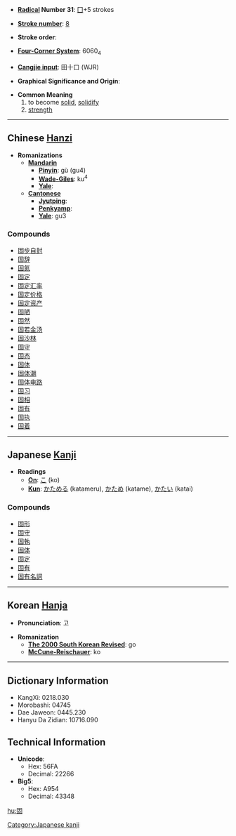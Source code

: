 * '''[[Wiktionary:Chinese radical index| Radical]] Number 31''': [[Wiktionary:Chinese radical index 囗|囗]]+5 strokes

* '''[[Wiktionary:Chinese total strokes index|Stroke number]]''': [[Wiktionary:Chinese total strokes index 8|8]]

* '''Stroke order''': 

* '''[[Wiktionary:Chinese four corner index|Four-Corner System]]''': 6060<sub>4</sub>

* '''[[Wiktionary:Chinese Cangjie index|Cangjie input]]''': 田十口 (WJR)

* '''Graphical Significance and Origin''': 

* '''Common Meaning'''
*#to become [[solid]], [[solidify]]
*# [[strength]]


----

== Chinese [[Hanzi]] ==

* '''Romanizations'''
** '''[[Mandarin]]'''
*** '''[[Pinyin]]''': gù (gu4)
*** '''[[Wade-Giles]]''': ku<sup>4</sup>
*** '''[[Yale]]''': 
** '''[[Cantonese]]'''
*** '''[[Jyutping]]''':
*** '''[[Penkyamp]]''': 
*** '''[[Yale]]''': gu3

===Compounds===
*[[固步自封]]
*[[固辞]]
*[[固氮]]
*[[固定]]
*[[固定汇率]]
*[[固定价格]]
*[[固定资产]]
*[[固陋]]
*[[固然]]
*[[固若金汤]]
*[[固沙林]]
*[[固守]]
*[[固态]]
*[[固体]]
*[[固体潮]]
*[[固体电路]]
*[[固习]]
*[[固相]]
*[[固有]]
*[[固执]]
*[[固着]]


----

== Japanese [[Kanji]] ==

* '''Readings'''
** '''[[On]]''': [[こ]] (ko)
** '''[[Kun]]''': [[かためる]] (katameru), [[かため]] (katame), [[かたい]] (katai)

===Compounds===
*[[固形]]
*[[固守]]
*[[固執]]
*[[固体]]
*[[固定]]
*[[固有]]
*[[固有名詞]]
 

----

== Korean [[Hanja]] ==

* '''Pronunciation''': 고

* '''Romanization'''
** '''[[The 2000 South Korean Revised Romanization|The 2000 South Korean Revised]]''': go
** '''[[McCune-Reischauer]]''': ko

----

== Dictionary Information ==

* KangXi: 0218.030
* Morobashi: 04745
* Dae Jaweon: 0445.230
* Hanyu Da Zidian: 10716.090

== Technical Information ==

* '''Unicode''':
** Hex: 56FA
** Decimal: 22266
* '''Big5''':
** Hex: A954
** Decimal: 43348

[[Category:Japanese kanji]]

[[hu:固]]